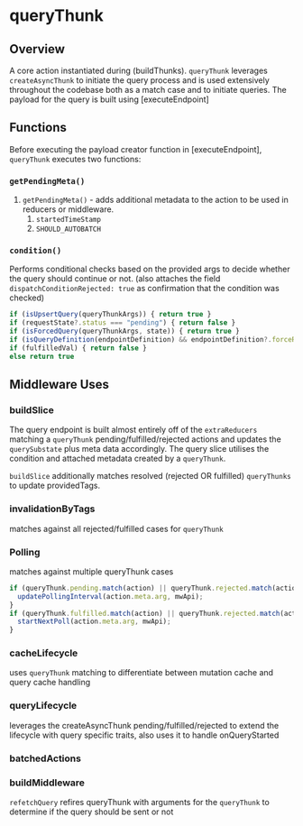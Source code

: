 # queryThunk

## Overview
A core action instantiated during (buildThunks). `queryThunk` leverages `createAsyncThunk` to initiate the query process and is used extensively throughout the codebase both as a match case and to initiate queries. The payload for the query is built using [executeEndpoint]

## Functions
Before executing the payload creator function in [executeEndpoint], `queryThunk` executes two functions:

### `getPendingMeta()`
1. `getPendingMeta()` - adds additional metadata to the action to be used in reducers or middleware.
	1. `startedTimeStamp`
	2. `SHOULD_AUTOBATCH`

### `condition()`

Performs conditional checks based on the provided args to decide whether the query should continue or not. (also attaches the field `dispatchConditionRejected: true` as confirmation that the condition was checked)
```ts no-transpile
if (isUpsertQuery(queryThunkArgs)) { return true }
if (requestState?.status === "pending") { return false }
if (isForcedQuery(queryThunkArgs, state)) { return true }
if (isQueryDefinition(endpointDefinition) && endpointDefinition?.forceRefetch?.({ return true }
if (fulfilledVal) { return false }
else return true
```

## Middleware Uses

### buildSlice
The query endpoint is built almost entirely off of the `extraReducers` matching a `queryThunk` pending/fulfilled/rejected actions and updates the `querySubstate` plus meta data accordingly. The query slice utilises the condition and attached metadata created by a `queryThunk`.

`buildSlice` additionally matches resolved (rejected OR fulfilled) `queryThunks` to update providedTags.

### invalidationByTags
matches against all rejected/fulfilled cases for `queryThunk`

### Polling
matches against multiple queryThunk cases
```js no-transpile
if (queryThunk.pending.match(action) || queryThunk.rejected.match(action) && action.meta.condition) {
  updatePollingInterval(action.meta.arg, mwApi);
}
if (queryThunk.fulfilled.match(action) || queryThunk.rejected.match(action) && !action.meta.condition) {
  startNextPoll(action.meta.arg, mwApi);
}
```

### cacheLifecycle
uses `queryThunk` matching to differentiate between mutation cache and query cache handling

### queryLifecycle
leverages the createAsyncThunk pending/fulfilled/rejected to extend the lifecycle with query specific traits, also uses it to handle onQueryStarted

### batchedActions

### buildMiddleware

`refetchQuery` refires queryThunk with arguments for the `queryThunk` to determine if the query should be sent or not